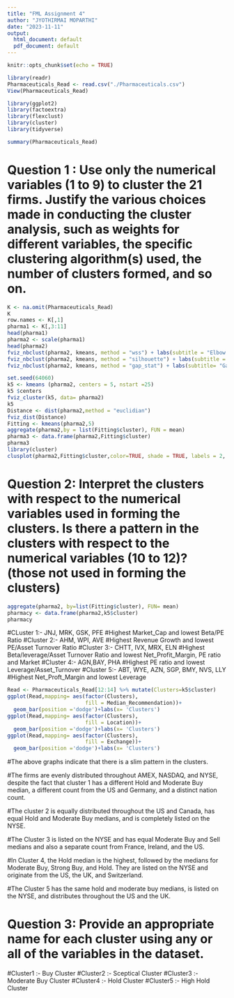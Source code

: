---
title: "FML Assignment 4"
author: "JYOTHIRMAI MOPARTHI"
date: "2023-11-11"
output:
  html_document: default
  pdf_document: default
---

```{r setup, include=FALSE}
knitr::opts_chunk$set(echo = TRUE)
```

```{r}
library(readr)
Pharmaceuticals_Read <- read.csv("./Pharmaceuticals.csv")
View(Pharmaceuticals_Read)
```

```{r}
library(ggplot2)
library(factoextra)
library(flexclust)
library(cluster)
library(tidyverse)
```

```{r}
summary(Pharmaceuticals_Read)
```
# Question 1 : Use only the numerical variables (1 to 9) to cluster the 21 firms. Justify the various choices made in conducting the cluster analysis, such as weights for different variables, the specific clustering algorithm(s) used, the number of clusters formed, and so on.

```{r}
K <- na.omit(Pharmaceuticals_Read)
K
row.names <- K[,1]
pharma1 <- K[,3:11]
head(pharma1)
pharma2 <- scale(pharma1)
head(pharma2)
fviz_nbclust(pharma2, kmeans, method = "wss") + labs(subtitle = "Elbow Method")
fviz_nbclust(pharma2, kmeans, method = "silhouette") + labs(subtitle = "Silhouette Method")
fviz_nbclust(pharma2, kmeans, method = "gap_stat") + labs(subtitle= "Gap Stat Method")
```
```{r}
set.seed(64060)
k5 <- kmeans (pharma2, centers = 5, nstart =25)
k5 $centers
fviz_cluster(k5, data= pharma2)
k5
Distance <- dist(pharma2,method = "euclidian")
fviz_dist(Distance)
Fitting <- kmeans(pharma2,5)
aggregate(pharma2,by = list(Fitting$cluster), FUN = mean)
pharma3 <- data.frame(pharma2,Fitting$cluster)
pharma3
library(cluster)
clusplot(pharma2,Fitting$cluster,color=TRUE, shade = TRUE, labels = 2, lines=0)
```


# Question 2: Interpret the clusters with respect to the numerical variables used in forming the clusters. Is there a pattern in the clusters with respect to the numerical variables (10 to 12)? (those not used in forming the clusters)

```{r}
aggregate(pharma2, by=list(Fitting$cluster), FUN= mean)
pharmacy <- data.frame(pharma2,k5$cluster)
pharmacy
```

#CLuster 1:- JNJ, MRK, GSK, PFE
#Highest Market_Cap and lowest Beta/PE Ratio
#Cluster 2:- AHM, WPI, AVE
#Highest Revenue Growth and lowest PE/Asset Turnover Ratio
#Cluster 3:- CHTT, IVX, MRX, ELN
#Highest Beta/leverage/Asset Turnover Ratio and lowest Net_Profit_Margin, PE ratio and Market
#Cluster 4:- AGN,BAY, PHA
#Highest PE ratio and lowest Leverage/Asset_Turnover
#Cluster 5:- ABT, WYE, AZN, SGP, BMY, NVS, LLY
#Highest Net_Proft_Margin and lowest Leverage


```{r}
Read <- Pharmaceuticals_Read[12:14] %>% mutate(Clusters=k5$cluster)
ggplot(Read,mapping= aes(factor(Clusters),
                         fill = Median_Recommendation))+
  geom_bar(position ='dodge')+labs(x= 'Clusters')
ggplot(Read,mapping= aes(factor(Clusters),
                         fill = Location))+
  geom_bar(position ='dodge')+labs(x= 'Clusters')
ggplot(Read,mapping= aes(factor(Clusters),
                         fill = Exchange))+
  geom_bar(position ='dodge')+labs(x= 'Clusters')
```

#The above graphs indicate that there is a slim pattern in the clusters.

#The firms are evenly distributed throughout AMEX, NASDAQ, and NYSE, despite the fact that cluster 1 has a different Hold and Moderate Buy median, a different count from the US and Germany, and a distinct nation count.

#The cluster 2 is equally distributed throughout the US and Canada, has equal Hold and Moderate Buy medians, and is completely listed on the NYSE.

#The Cluster 3 is listed on the NYSE and has equal Moderate Buy and Sell medians and also a separate count from France, Ireland, and the US.

#In Cluster 4, the Hold median is the highest, followed by the medians for Moderate Buy, Strong Buy, and Hold. They are listed on the NYSE and originate from the US, the UK, and Switzerland.

#The Cluster 5 has the same hold and moderate buy medians, is listed on the NYSE, and distributes throughout the US and the UK.


# Question 3: Provide an appropriate name for each cluster using any or all of the variables in the dataset.

#Cluster1 :- Buy Cluster
#Cluster2 :- Sceptical Cluster
#Cluster3 :- Moderate Buy Cluster
#Cluster4 :- Hold Cluster
#Cluster5 :- High Hold Cluster
